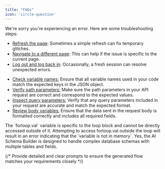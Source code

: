 ```yaml
---
title: "FAQs" 
icon: 'circle-question'
---
```


<Accordion title="Displays an Error Page Due to Unexpected Errors">

We're sorry you're experiencing an error. Here are some troubleshooting steps:

- <ins>Refresh the page</ins>: Sometimes a simple refresh can fix temporary glitches.
- <ins>Navigate to a different page</ins>: This can help if the issue is specific to the current page.
- <ins>Log out and log back in</ins>: Occasionally, a fresh session can resolve unexpected errors.

</Accordion>

<Accordion title="ERROR: Key not present in json object">

- <ins>Check variable names:</ins> Ensure that all variable names used in your code match the expected keys in the JSON object.
- <ins>Verify path parameters:</ins> Make sure the path parameters in your API request are correct and correspond to the expected values.
- <ins>Inspect query parameters:</ins> Verify that any query parameters included in your request are accurate and match the expected format.
- <ins>Review body variables:</ins> Ensure that the data sent in the request body is formatted correctly and includes all required fields.

</Accordion>

<Accordion title="Can loop.val be accessed outside the loop">
The `forloop.val` variable is specific to the loop block and cannot be directly accessed outside of it. Attempting to access forloop.val outside the loop will result in an error indicating that the `variable is not in memory`.
</Accordion>

<Accordion title="Can the AI Schema Builder handle complex database schemas?">
Yes, the AI Schema Builder is designed to handle complex database schemas with multiple tables and fields.
</Accordion>

{/* <Accordion title="How to use Magic AI - Flow Generator effectively">
Provide detailed and clear prompts to ensure the generated flow matches your requirements closely
</Accordion> */}